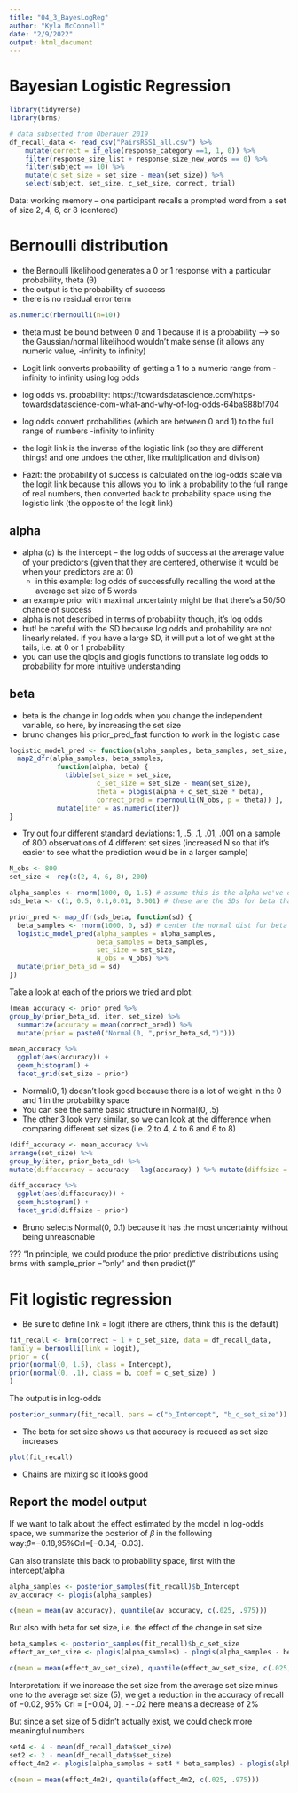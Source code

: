 ```yaml
---
title: "04_3_BayesLogReg"
author: "Kyla McConnell"
date: "2/9/2022"
output: html_document
---
```


# Bayesian Logistic Regression
```r
library(tidyverse) 
library(brms)

# data subsetted from Oberauer 2019
df_recall_data <- read_csv("PairsRSS1_all.csv") %>%
    mutate(correct = if_else(response_category ==1, 1, 0)) %>%
    filter(response_size_list + response_size_new_words == 0) %>%
    filter(subject == 10) %>%
    mutate(c_set_size = set_size - mean(set_size)) %>%
    select(subject, set_size, c_set_size, correct, trial)
```

Data: working memory -- one participant recalls a prompted word from a set of size 2, 4, 6, or 8 (centered)

# Bernoulli distribution

- the Bernoulli likelihood generates a  0 or 1 response with a particular probability, theta (θ)
- the output is the probability of success 
- there is no residual error term

```r
as.numeric(rbernoulli(n=10))
```

- theta must be bound between 0 and 1 because it is a probability --> so the Gaussian/normal likelihood wouldn't make sense (it allows any numeric value, -infinity to infinity)
- Logit link converts probability of getting a 1 to a numeric range from -infinity to infinity using log odds

- log odds vs. probability: https://towardsdatascience.com/https-towardsdatascience-com-what-and-why-of-log-odds-64ba988bf704

- log odds convert probabilities (which are between 0 and 1) to the full range of numbers -infinity to infinity
- the logit link is the inverse of the logistic link (so they are different things! and one undoes the other, like multiplication and division)

- Fazit: the probability of success is calculated on the log-odds scale via the logit link because this allows you to link a probability to the full range of real numbers, then converted back to probability space using the logistic link (the opposite of the logit link)

## alpha
- alpha (𝛼) is the intercept -- the log odds of success at the average value of your predictors (given that they are centered, otherwise it would be when your predictors are at 0)
  - in this example: log odds of successfully recalling the word at the average set size of 5 words
- an example prior with maximal uncertainty might be that there's a 50/50 chance of success
- alpha is not described in terms of probability though, it's log odds
- but! be careful with the SD because log odds and probability are not linearly related. if you have a large SD, it will put a lot of weight at the tails, i.e. at 0 or 1 probability
- you can use the qlogis and glogis functions to translate log odds to probability    for more intuitive understanding
  
## beta
- beta is the change in log odds when you change the independent variable, so here, by increasing the set size 
- bruno changes his prior_pred_fast function to work in the logistic case
  
```r
logistic_model_pred <- function(alpha_samples, beta_samples, set_size, N_obs) { 
  map2_dfr(alpha_samples, beta_samples,
            function(alpha, beta) { 
              tibble(set_size = set_size,
                      c_set_size = set_size - mean(set_size), 
                      theta = plogis(alpha + c_set_size * beta),
                      correct_pred = rbernoulli(N_obs, p = theta)) }, .id = "iter") %>%
            mutate(iter = as.numeric(iter))
}
```

- Try out four different standard deviations: 1, .5, .1, .01, .001 on a sample of 800 observations of 4 different set sizes (increased N so that it's easier to see what the prediction would be in a larger sample)
```r
N_obs <- 800
set_size <- rep(c(2, 4, 6, 8), 200)

alpha_samples <- rnorm(1000, 0, 1.5) # assume this is the alpha we've decided on
sds_beta <- c(1, 0.5, 0.1,0.01, 0.001) # these are the SDs for beta that we're trying out

prior_pred <- map_dfr(sds_beta, function(sd) {
  beta_samples <- rnorm(1000, 0, sd) # center the normal dist for beta at 0 and just try different SDs
  logistic_model_pred(alpha_samples = alpha_samples,
                      beta_samples = beta_samples, 
                      set_size = set_size,
                      N_obs = N_obs) %>%
  mutate(prior_beta_sd = sd) 
})
```


Take a look at each of the priors we tried and plot:
```r
(mean_accuracy <- prior_pred %>%
group_by(prior_beta_sd, iter, set_size) %>% 
  summarize(accuracy = mean(correct_pred)) %>% 
  mutate(prior = paste0("Normal(0, ",prior_beta_sd,")")))
```

```r
mean_accuracy %>% 
  ggplot(aes(accuracy)) + 
  geom_histogram() + 
  facet_grid(set_size ~ prior)
```

- Normal(0, 1) doesn't look good because there is a lot of weight in the 0 and 1 in the probability space 
- You can see the same basic structure in Normal(0, .5)
- The other 3 look very similar, so we can look at the difference when comparing different set sizes (i.e. 2 to 4, 4 to 6 and 6 to 8)

```r
(diff_accuracy <- mean_accuracy %>%
arrange(set_size) %>%
group_by(iter, prior_beta_sd) %>%
mutate(diffaccuracy = accuracy - lag(accuracy) ) %>% mutate(diffsize = paste(set_size,"-", lag(set_size))) %>% filter(set_size >2))

diff_accuracy %>% 
  ggplot(aes(diffaccuracy)) + 
  geom_histogram() + 
  facet_grid(diffsize ~ prior)
```

- Bruno selects Normal(0, 0.1) because it has the most uncertainty without being unreasonable


??? "In principle, we could produce the prior predictive distributions using brms with sample_prior = "only" and then predict()"

# Fit logistic regression
- Be sure to define link = logit (there are others, think this is the default)

```r
fit_recall <- brm(correct ~ 1 + c_set_size, data = df_recall_data,
family = bernoulli(link = logit),
prior = c(
prior(normal(0, 1.5), class = Intercept),
prior(normal(0, .1), class = b, coef = c_set_size) )
)
```

The output is in log-odds 
```r
posterior_summary(fit_recall, pars = c("b_Intercept", "b_c_set_size"))
```

- The beta for set size shows us that accuracy is reduced as set size increases

```r
plot(fit_recall)
```

- Chains are mixing so it looks good

## Report the model output

If we want to talk about the effect estimated by the model in log-odds space, we summarize the posterior of 𝛽 in the following way:𝛽̂=−0.18,95%CrI=[−0.34,−0.03].

Can also translate this back to probability space, first with the intercept/alpha
```r
alpha_samples <- posterior_samples(fit_recall)$b_Intercept 
av_accuracy <- plogis(alpha_samples)

c(mean = mean(av_accuracy), quantile(av_accuracy, c(.025, .975)))
```

But also with beta for set size, i.e. the effect of the change in set size
```r
beta_samples <- posterior_samples(fit_recall)$b_c_set_size
effect_av_set_size <- plogis(alpha_samples) - plogis(alpha_samples - beta_samples) 

c(mean = mean(effect_av_set_size), quantile(effect_av_set_size, c(.025, .975)))
```

Interpretation: if we increase the set size from the average set size minus one to the average set size (5), we get a reduction in the accuracy of recall of −0.02, 95% CrI = [−0.04, 0].
- -.02 here means a decrease of 2%

But since a set size of 5 didn't actually exist, we could check more meaningful numbers
```r
set4 <- 4 - mean(df_recall_data$set_size)
set2 <- 2 - mean(df_recall_data$set_size)
effect_4m2 <- plogis(alpha_samples + set4 * beta_samples) - plogis(alpha_samples + set2 * beta_samples)

c(mean = mean(effect_4m2), quantile(effect_4m2, c(.025, .975)))
```

